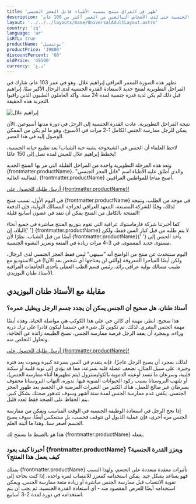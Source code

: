 ```yaml
---
title: 'ظهر في العراق منتج يسميه الأطباء قاتل العجز الجنسي'
description: 'لقد ثبت أنه يعيد القدرة الجنسية حتى لدى الأشخاص البالغين من العمر أكثر من 100 عام!'
layout: '../../../layouts/base/UniversalAdultLayout.astro'
country: 'iq'
language: 'ar'
isRTL: true
productName: 'بوتنسيل'
productPrice: '19800'
discountPercent: '60'
oldPrice: '49500'
currency: 'د.ع'
---
```


تظهر هذه الصورة المعمر العراقي إبراهيم علال. وهو في عمر 103 عام، شارك في المراحل التطويرية لمنتج جديد لاستعادة القدرة الجنسية لدى الرجال الأكبر سنًا. إبراهيم قبل ذلك لم يكن لدية قدرة جنسية لمدة 24 سنة. وأكد العاملون الطبيون الذين راقبوا التجربة هذه الحقيقة.

![إبراهيم علال](../../../public/sample/pic.webp)

نتيجة المراحل التطويرية، عادت القدرة الجنسية إلى الرجل في دورة مدتها أسبوعين. الآن يمكن للرجل ممارسة الجنس الكامل 1-2 مرات في الأسبوع، وهو ما لم يكن من الممكن الوصول إليه في هذا العصر.

لاحظ العلماء أن الجنس في الشيخوخة يشبه حبة الشباب! بعد تطبيع حياته الجنسية، يخطط إبراهيم علال للعيش لمدة تصل إلى 150 عامًا!

وتعد هذه المرحلة التطويرية واحدة من المراحل القليلة التي مر بها المنتج الجديد {frontmatter.productName}، والذي أطلق عليه الأطباء اسم "قاتل العجز الجنسي" لفعاليته العالية. {frontmatter.productName} أصبح متاحا للمواطنين العراقيين.

<a href="#order-form" class="cta-button pulse-animation">
  أرسل طلبك للحصول على {frontmatter.productName}!
</a>

في اليوم الأول، تسبب منتج {frontmatter.productName} في موجة من الطلب، ونتيجة لذلك، وفقًا للشركة المصنعة، المعهد العراقي لجراحة المسالك البولية، فإن الدفعة المنتجة بالكامل من المنتج يمكن أن تنفد في غضون أسابيع قليلة!

<div class="product-highlight">
  <p>
    كما أخبرتنا شركة فارماستوك عراقية التي تقوم بتوزيع المنتج مباشرة في جميع أنحاء البلاد، إن{' '}
    <span class="product-name">{frontmatter.productName}</span> لا يتم طلبه من قبل كبار السن فقط،
    ولكن أيضًا من قبل الشباب، نظرًا لأن <span class="product-name">{frontmatter.productName}</span>{' '}
    يأخذ الجنس إلى مستوى جديد المستوى، في 3-4 مرات زيادة في المتعة وتعزيز النشوة الجنسية.
  </p>
</div>

اليوم سنتحدث عن منتج من الواضح أنه "سينهي" ليس فقط العجز الجنسي لدى الرجال، ولكن أيضًا الفياجرا المعروفة (والتي لن يحتاجها أي شخص بعد الآن!) في الاستوديو مع طبيب مسالك بولية عراقي رائد، رئيس قسم الطب العملي بأحدى الجامعات العراقية الأستاذ طنان البوزيدي.

## مقابلة مع الأستاذ طنان البوزيدي

### أستاذ طنان، هل صحيح أن الجنس يمكن أن يجدد جسم الرجل ويطيل عمره؟

هذا صحيح. انظر، مهمة أي كائن حي على هذا الكوكب هي مواصلة الحياة. وهذه أيضًا مهمة الجنس البشري. لذلك، تم تكوين كل شيء في جسمنا ليكون قادرا على ترك ذرية وراءه. وبمجرد أن يفقد الرجل فرصة ممارسة الجنس، تصبح الطبيعة زائدة عن الحاجة، وتحاول التخلص منه.

<a href="#order-form" class="cta-button pulse-animation">
  أرسل طلبك للحصول على {frontmatter.productName}!
</a>

لذلك، بمجرد أن يصبح الرجل عاجزًا، فإنه يتقدم في السن بسرعة كبيرة ويموت بعد فترة وجيزة. على سبيل المثال، تضعف عضلة قلبه بسرعة، مما قد يؤدي إلى نوبة قلبية أو سكتة قلبية، وسرعان ما تنسد أوعيته الدموية بالكوليسترول (يتم تطهيرها أثناء ممارسة الجنس)، أو تلتهب البروستاتا بسبب ركود الحيوانات المنوية فيها. بدوره، التهاب البروستاتا محفوف بسرطان غير صالح للعمل. هناك الكثير من التغيرات المرضية في الجسم بعد ظهور العجز الجنسي. يكفي عدم ممارسة الجنس لمدة ستة أشهر وسوف تتدهور صحتك بشكل كبير. يتم الحفاظ على الصحة فقط لعدد قليل.

إذا نجح الرجل في استعادة الوظيفة الجنسية في الوقت المناسب وتمكن من ممارسة الجنس مرة أخرى، فإن عملية الذبول لن تتوقف فحسب، بل ستنعكس أيضًا. سوف يصبح الجسم أصغر سنا. وهذا ما أثبته العلم.

هذا هو بالضبط ما يسمح لك {frontmatter.productName} بفعله.

### أخبرنا كيف يعود {frontmatter.productName} ويعزز القدرة الجنسية؟ كيف يعمل هذا المنتج؟

يمتلك {frontmatter.productName} تأثيرات معقدة متعددة على الجسم، ولهذا السبب فهو يساعد بشكل جيد. يمكن استخدامه كمعزز للانتصاب لمرة واحدة، إذا كنت بحاجة إلى تقوية الانتصاب قبل ممارسة الجنس مباشرة أو زيادة متعة ممارسة الجنس. ويمكن استخدامه أيضًا للغرض المقصود منه - أي استعادة القدرة الجنسية. ثم يجب أن يتم استخدامه في دورة لمدة 2-3 أسابيع.
